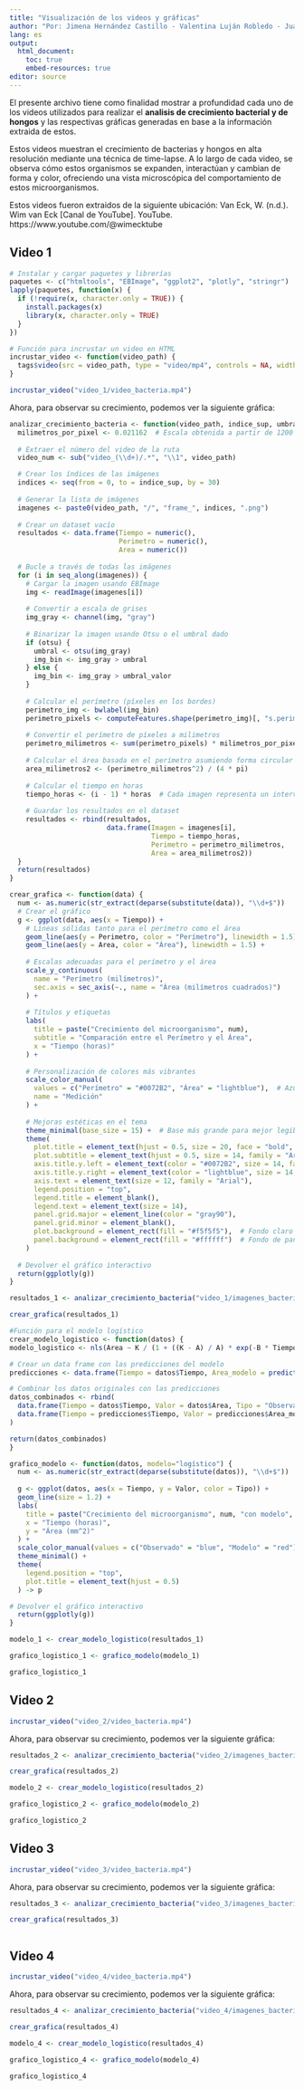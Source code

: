 ```yaml
---
title: "Visualización de los videos y gráficas"
author: "Por: Jimena Hernández Castillo - Valentina Luján Robledo - Juan Esteban Cadavid Arango - Alejandro Orozco Ochoa"
lang: es
output: 
  html_document:
    toc: true
    embed-resources: true
editor: source
---
```


El presente archivo tiene como finalidad mostrar a profundidad cada uno de los videos utilizados para realizar el **analisis de crecimiento bacterial y de hongos** y las respectivas gráficas generadas en base a la información extraida de estos.

Estos videos muestran el crecimiento de bacterias y hongos en alta resolución mediante una técnica de time-lapse. A lo largo de cada video, se observa cómo estos organismos se expanden, interactúan y cambian de forma y color, ofreciendo una vista microscópica del comportamiento de estos microorganismos.

Estos videos fueron extraidos de la siguiente ubicación:
Van Eck, W. (n.d.). Wim van Eck [Canal de YouTube]. YouTube. https://www.youtube.com/@wimecktube

## **Video 1**

```r
# Instalar y cargar paquetes y librerías
paquetes <- c("htmltools", "EBImage", "ggplot2", "plotly", "stringr")
lapply(paquetes, function(x) {
  if (!require(x, character.only = TRUE)) {
    install.packages(x)
    library(x, character.only = TRUE)
  }
})
```

```r
# Función para incrustar un video en HTML
incrustar_video <- function(video_path) {
  tags$video(src = video_path, type = "video/mp4", controls = NA, width = "600", height = "400")
}

incrustar_video("video_1/video_bacteria.mp4")
```

Ahora, para observar su crecimiento, podemos ver la siguiente gráfica:

```r
analizar_crecimiento_bacteria <- function(video_path, indice_sup, umbral_valor, otsu = FALSE, horas) {
  milimetros_por_pixel <- 0.021162  # Escala obtenida a partir de 1200 dpi
  
  # Extraer el número del video de la ruta
  video_num <- sub("video_(\\d+)/.*", "\\1", video_path)

  # Crear los índices de las imágenes
  indices <- seq(from = 0, to = indice_sup, by = 30)
  
  # Generar la lista de imágenes
  imagenes <- paste0(video_path, "/", "frame_", indices, ".png")
  
  # Crear un dataset vacío
  resultados <- data.frame(Tiempo = numeric(),
                           Perimetro = numeric(),
                           Area = numeric())
  
  # Bucle a través de todas las imágenes
  for (i in seq_along(imagenes)) {
    # Cargar la imagen usando EBImage
    img <- readImage(imagenes[i])
    
    # Convertir a escala de grises
    img_gray <- channel(img, "gray")
    
    # Binarizar la imagen usando Otsu o el umbral dado
    if (otsu) {
      umbral <- otsu(img_gray)
      img_bin <- img_gray > umbral
    } else {
      img_bin <- img_gray > umbral_valor
    }
    
    # Calcular el perímetro (píxeles en los bordes)
    perimetro_img <- bwlabel(img_bin)
    perimetro_pixels <- computeFeatures.shape(perimetro_img)[, "s.perimeter"]
    
    # Convertir el perímetro de píxeles a milimetros
    perimetro_milimetros <- sum(perimetro_pixels) * milimetros_por_pixel
    
    # Calcular el área basada en el perímetro asumiendo forma circular
    area_milimetros2 <- (perimetro_milimetros^2) / (4 * pi)
    
    # Calcular el tiempo en horas
    tiempo_horas <- (i - 1) * horas  # Cada imagen representa un intervalo de tiempo en horas
    
    # Guardar los resultados en el dataset
    resultados <- rbind(resultados, 
                        data.frame(Imagen = imagenes[i],
                                   Tiempo = tiempo_horas, 
                                   Perimetro = perimetro_milimetros, 
                                   Area = area_milimetros2))
  }
  return(resultados)
}

crear_grafica <- function(data) {  
  num <- as.numeric(str_extract(deparse(substitute(data)), "\\d+$"))
  # Crear el gráfico
  g <- ggplot(data, aes(x = Tiempo)) +
    # Líneas sólidas tanto para el perímetro como el área
    geom_line(aes(y = Perimetro, color = "Perímetro"), linewidth = 1.5) +
    geom_line(aes(y = Area, color = "Área"), linewidth = 1.5) +
    
    # Escalas adecuadas para el perímetro y el área
    scale_y_continuous(
      name = "Perímetro (milímetros)",
      sec.axis = sec_axis(~., name = "Área (milímetros cuadrados)")
    ) +
    
    # Títulos y etiquetas
    labs(
      title = paste("Crecimiento del microorganismo", num),
      subtitle = "Comparación entre el Perímetro y el Área",
      x = "Tiempo (horas)"
    ) +
    
    # Personalización de colores más vibrantes
    scale_color_manual(
      values = c("Perímetro" = "#0072B2", "Área" = "lightblue"),  # Azul vibrante y naranja intenso
      name = "Medición"
    ) +
    
    # Mejoras estéticas en el tema
    theme_minimal(base_size = 15) +  # Base más grande para mejor legibilidad
    theme(
      plot.title = element_text(hjust = 0.5, size = 20, face = "bold", family = "Arial"),
      plot.subtitle = element_text(hjust = 0.5, size = 14, family = "Arial"),
      axis.title.y.left = element_text(color = "#0072B2", size = 14, face = "bold"),
      axis.title.y.right = element_text(color = "lightblue", size = 14, face = "bold"),
      axis.text = element_text(size = 12, family = "Arial"),
      legend.position = "top",
      legend.title = element_blank(),
      legend.text = element_text(size = 14),
      panel.grid.major = element_line(color = "gray90"),
      panel.grid.minor = element_blank(),
      plot.background = element_rect(fill = "#f5f5f5"),  # Fondo claro
      panel.background = element_rect(fill = "#ffffff")  # Fondo de panel blanco
    )
  
  # Devolver el gráfico interactivo
  return(ggplotly(g))
}

resultados_1 <- analizar_crecimiento_bacteria("video_1/imagenes_bacteria", 1500, 0.1, FALSE, 2.5)

crear_grafica(resultados_1)
```

```r
#Función para el modelo logístico
crear_modelo_logistico <- function(datos) {
modelo_logistico <- nls(Area ~ K / (1 + ((K - A) / A) * exp(-B * Tiempo)), data = datos, start = list(K = max(datos$Area), A = 1, B = 0.1))

# Crear un data frame con las predicciones del modelo
predicciones <- data.frame(Tiempo = datos$Tiempo, Area_modelo = predict(modelo_logistico))

# Combinar los datos originales con las predicciones
datos_combinados <- rbind(
  data.frame(Tiempo = datos$Tiempo, Valor = datos$Area, Tipo = "Observado"),
  data.frame(Tiempo = predicciones$Tiempo, Valor = predicciones$Area_modelo, Tipo = "Modelo")
)

return(datos_combinados)
}

grafico_modelo <- function(datos, modelo="logístico") {
  num <- as.numeric(str_extract(deparse(substitute(datos)), "\\d+$"))
  
  g <- ggplot(datos, aes(x = Tiempo, y = Valor, color = Tipo)) +
  geom_line(size = 1.2) +
  labs(
    title = paste("Crecimiento del microorganismo", num, "con modelo", modelo),
    x = "Tiempo (horas)",
    y = "Área (mm^2)"
  ) +
  scale_color_manual(values = c("Observado" = "blue", "Modelo" = "red")) +
  theme_minimal() +
  theme(
    legend.position = "top",
    plot.title = element_text(hjust = 0.5)
  ) -> p

# Devolver el gráfico interactivo
  return(ggplotly(g))
}
```


```r
modelo_1 <- crear_modelo_logistico(resultados_1)

grafico_logistico_1 <- grafico_modelo(modelo_1)

grafico_logistico_1
```

## **Video 2**

```r
incrustar_video("video_2/video_bacteria.mp4")
```

Ahora, para observar su crecimiento, podemos ver la siguiente gráfica:

```r
resultados_2 <- analizar_crecimiento_bacteria("video_2/imagenes_bacteria", 1950,otsu=TRUE, horas=5)

crear_grafica(resultados_2)
```

```r
modelo_2 <- crear_modelo_logistico(resultados_2)

grafico_logistico_2 <- grafico_modelo(modelo_2)

grafico_logistico_2
```

## **Video 3**

```r
incrustar_video("video_3/video_bacteria.mp4")
```

Ahora, para observar su crecimiento, podemos ver la siguiente gráfica:

```r
resultados_3 <- analizar_crecimiento_bacteria("video_3/imagenes_bacteria", 1950,otsu=TRUE, horas=5)

crear_grafica(resultados_3)
```

```r
```

## **Video 4**

```r
incrustar_video("video_4/video_bacteria.mp4")
```

Ahora, para observar su crecimiento, podemos ver la siguiente gráfica:

```r
resultados_4 <- analizar_crecimiento_bacteria("video_4/imagenes_bacteria", 2160,0.11, FALSE, 2.5)

crear_grafica(resultados_4)
```

```r
modelo_4 <- crear_modelo_logistico(resultados_4)

grafico_logistico_4 <- grafico_modelo(modelo_4)

grafico_logistico_4
```
